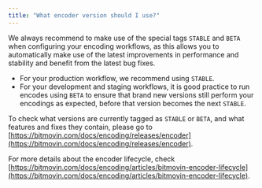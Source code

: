 ```yaml
---
title: "What encoder version should I use?"
---
```


We always recommend to make use of the special tags `STABLE` and `BETA` when configuring your encoding workflows, as this allows you to automatically make use of the latest improvements in performance and stability and benefit from the latest bug fixes.

* For your production workflow, we recommend using `STABLE`.
* For your development and staging workflows, it is good practice to run encodes using `BETA` to ensure that brand new versions still perform your encodings as expected, before that version becomes the next `STABLE`.

To check what versions are currently tagged as `STABLE` or `BETA`, and what features and fixes they contain, please go to [https://bitmovin.com/docs/encoding/releases/encoder](https://bitmovin.com/docs/encoding/releases/encoder).

For more details about the encoder lifecycle, check [https://bitmovin.com/docs/encoding/articles/bitmovin-encoder-lifecycle](https://bitmovin.com/docs/encoding/articles/bitmovin-encoder-lifecycle).